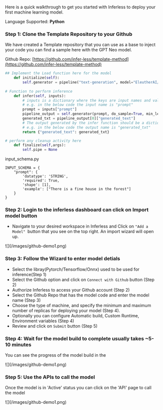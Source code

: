 
Here is a quick walkthrough to get you started with Inferless to deploy your first machine learning model. 

Language Supported: **Python** 

### Step 1: Clone the Template Repository to your Github 

We have created a Template repository that you can use as a base to inject your code you can find a sample here with the GPT Neo model. 

Github Repo: [https://github.com/infer-less/template-method](https://github.com/infer-less/template-method)

```python
## Implement the Load function here for the model 
    def initialize(self):
        self.generator = pipeline("text-generation", model="EleutherAI/gpt-neo-125M",device=0)
    
# Function to perform inference 
    def infer(self, inputs):
        # inputs is a dictionary where the keys are input names and values are actual input data
        # e.g. in the below code the input name is "prompt"
        prompt = inputs["prompt"]
        pipeline_output = self.generator(prompt, do_sample=True, min_length=20)
        generated_txt = pipeline_output[0]["generated_text"]
        # The output generated by the infer function should be a dictionary where keys are output names and values are actual output data
        # e.g. in the below code the output name is "generated_txt"
        return {"generated_text": generated_txt}

# perform any cleanup activity here
    def finalize(self,args):
        self.pipe = None
```

input\_schema.py 

```input_schema
INPUT_SCHEMA = {
    "prompt": {
        'datatype': 'STRING',
        'required': True,
        'shape': [1],
        'example': ["There is a fine house in the forest"]
    }
}
```

### Step 2: Login to the inferless dashboard can click on Import model button 

* Navigate to your desired workspace in Inferless and Click on `"Add a Model" `button that you see on the top right. An import wizard will open up.

<Frame caption = "Click on Add Model">![](/images/github-demo1.png)</Frame>


### Step 3: Follow the Wizard to enter model detials 

- Select the libray(Pytorch/Tensorflow/Onnx) used to be used for inference(Step 1)
- Select the Github option and click on `Connect with Github` button  (Step 2) 
- Authorize Inferless to access your Github account  (Step 2)
- Select the Github Repo that has the model code and enter the model name (Step 3)
- Choose the type of machine, and specify the minimum and maximum number of replicas for deploying your model (Step 4).
- Optionally you can configure Automatic build, Custom Runtime, Environment variables (Step 4)
- Review and click on `Submit` button (Step 5)


### Step 4: Wait for the model build to complete usually takes ~5-10 minutes 

You can see the progress of the model build in the 

<Frame caption = "Click on Add Model">![](/images/github-demo1.png)</Frame>

### Step 5: Use the APIs to call the model 

Once the model is in 'Active' status you can click on the 'API' page to call the model

<Frame caption = "Click on Add Model">![](/images/github-demo1.png)</Frame>














